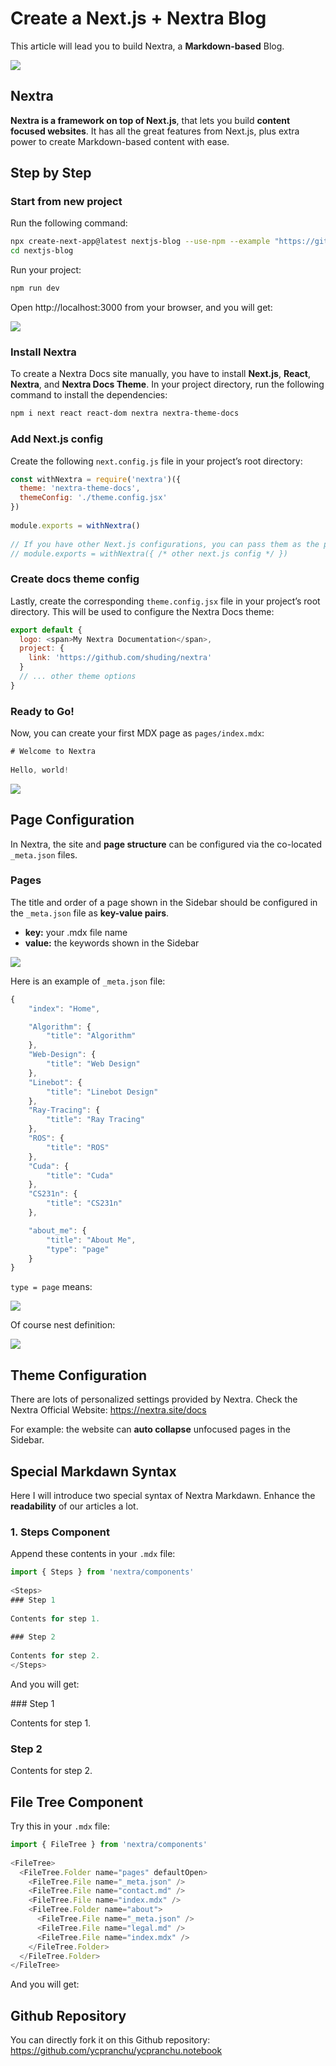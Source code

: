 Create a Next.js + Nextra Blog 
===

This article will lead you to build Nextra, a **Markdown-based** Blog.

![](https://hackmd.io/_uploads/Skg4d69J6.png)

Nextra
---

**Nextra is a framework on top of Next.js**, that lets you build **content focused websites**. It has all the great features from Next.js, plus extra power to create Markdown-based content with ease.

Step by Step
---

 
<Steps>

### Start from new project

Run the following command:

```bash
npx create-next-app@latest nextjs-blog --use-npm --example "https://github.com/vercel/next-learn/tree/main/basics/learn-starter"
cd nextjs-blog
```

Run your project:

```bash
npm run dev
```

Open http://localhost:3000 from your browser, and you will get:

![](https://hackmd.io/_uploads/HJP7zJf16.png)

### Install Nextra

To create a Nextra Docs site manually, you have to install **Next.js**, **React**, **Nextra**, and **Nextra Docs Theme**. In your project directory, run the following command to install the dependencies:

```bash
npm i next react react-dom nextra nextra-theme-docs
```

### Add Next.js config

Create the following `next.config.js` file in your project’s root directory:

```javascript filename="next.config.js"
const withNextra = require('nextra')({
  theme: 'nextra-theme-docs',
  themeConfig: './theme.config.jsx'
})
 
module.exports = withNextra()
 
// If you have other Next.js configurations, you can pass them as the parameter:
// module.exports = withNextra({ /* other next.js config */ })
```

### Create docs theme config

Lastly, create the corresponding `theme.config.jsx` file in your project’s root directory. This will be used to configure the Nextra Docs theme:

```javascript filename="theme.config.jsx"
export default {
  logo: <span>My Nextra Documentation</span>,
  project: {
    link: 'https://github.com/shuding/nextra'
  }
  // ... other theme options
}
```

### Ready to Go!

Now, you can create your first MDX page as `pages/index.mdx`:

```javascript filename="page/index.mdx"
# Welcome to Nextra
 
Hello, world!
```

![](https://hackmd.io/_uploads/BJvwtxMya.png)

</Steps>

Page Configuration
---

In Nextra, the site and **page structure** can be configured via the co-located `_meta.json` files.

### Pages

The title and order of a page shown in the Sidebar should be configured in the `_meta.json` file as **key-value pairs**.

- **key:** your .mdx file name
- **value:** the keywords shown in the Sidebar

![](https://hackmd.io/_uploads/Hkz00pqkp.png)

Here is an example of `_meta.json` file:

```javascript filename="_meta.json"
{
    "index": "Home",

    "Algorithm": {
        "title": "Algorithm"
    },
    "Web-Design": {
        "title": "Web Design"
    },
    "Linebot": {
        "title": "Linebot Design"
    },
    "Ray-Tracing": {
        "title": "Ray Tracing"
    },
    "ROS": {
        "title": "ROS"
    },
    "Cuda": {
        "title": "Cuda"
    },
    "CS231n": {
        "title": "CS231n"
    },

    "about_me": {
        "title": "About Me",
        "type": "page"
    }
}
```

`type = page` means:

![](https://hackmd.io/_uploads/S1FG1C9Jp.png)

Of course nest definition:

![](https://hackmd.io/_uploads/BymIl0c1T.png)

Theme Configuration
---

There are lots of personalized settings provided by Nextra. Check the Nextra Official Website: https://nextra.site/docs

For example: the website can **auto collapse** unfocused pages in the Sidebar.

Special Markdawn Syntax
---

Here I will introduce two special syntax of Nextra Markdawn. Enhance the **readability** of our articles a lot.

### 1. Steps Component

Append these contents in your `.mdx` file:

```javascript
import { Steps } from 'nextra/components'
 
<Steps>
### Step 1
 
Contents for step 1.
 
### Step 2
 
Contents for step 2.
</Steps>
```

And you will get:

<Steps>
### Step 1
 
Contents for step 1.
 
### Step 2
 
Contents for step 2.
</Steps>


File Tree Component
---

Try this in your `.mdx` file:

```javascript
import { FileTree } from 'nextra/components'
 
<FileTree>
  <FileTree.Folder name="pages" defaultOpen>
    <FileTree.File name="_meta.json" />
    <FileTree.File name="contact.md" />
    <FileTree.File name="index.mdx" />
    <FileTree.Folder name="about">
      <FileTree.File name="_meta.json" />
      <FileTree.File name="legal.md" />
      <FileTree.File name="index.mdx" />
    </FileTree.Folder>
  </FileTree.Folder>
</FileTree>
```

And you will get:

 
<FileTree>
  <FileTree.Folder name="pages" defaultOpen>
    <FileTree.File name="_meta.json" />
    <FileTree.File name="contact.md" />
    <FileTree.File name="index.mdx" />
    <FileTree.Folder name="about">
      <FileTree.File name="_meta.json" />
      <FileTree.File name="legal.md" />
      <FileTree.File name="index.mdx" />
    </FileTree.Folder>
  </FileTree.Folder>
</FileTree>

Github Repository
---

You can directly fork it on this Github repository: https://github.com/ycpranchu/ycpranchu.notebook